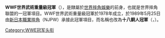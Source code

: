 {{Infobox championship
| 冠軍名稱          =WWF世界武術重量級冠軍
| 圖像              =
| 圖像大小          =
| 圖像說明          =
| 現任冠軍王者      =
| 勝利日期          =
| 隸屬於            =[[世界摔角娛樂|世界摔角聯盟]]
| 創建日期          =1978年12月18日
| 最多勝利次數保持人=[[安東尼奧·豬木|安東尼奧·豬木]]（2次）
| 首任冠軍          =[[安東尼奧·豬木|安東尼奧·豬木]]
| 最長連任時間保持人=[[安東尼奧·豬木|安東尼奧·豬木]]（3780天）
| 最短連任時間保持人={{link-en|脩榻·脩戚斯維立|Shota Chochishvili}}（31天）
| 最年長冠軍王者    =
| 最年輕冠軍王者    =
| 最重冠軍王者      =
| 最輕冠軍王者      =
| 舊時名稱          =
| 舊時設計          =
}}

'''WWF世界武術重量級冠軍'''（{{lang-en|'''WWF World Martial Arts Heavyweight Championship'''}}），是隸屬於[[世界摔角娛樂|世界摔角娛樂]]的前身，也就是世界摔角聯盟的一冠軍項目。WWF世界武術重量級冠軍於1978年成立，於1989年5月25日由[[新日本職業摔角|新日本職業摔角]]（NJPW）承接此冠軍項目，而名稱也改為'''十八銅人冠軍'''（{{lang-en|'''Greatest 18 Championship'''}}，{{lang-ja|'''グレーテスト18クラブ王座'''}}）。

{{WWE冠軍列表|WWF世界武術重量級冠軍}}

[[Category:WWE冠军头衔|Category:WWE冠军头衔]]
